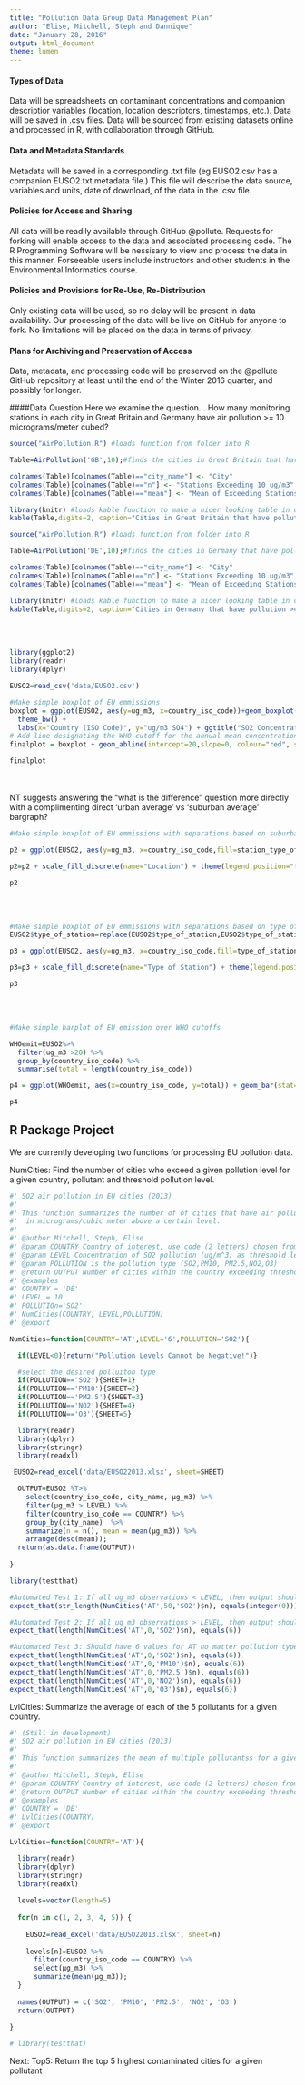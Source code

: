 ```yaml
---
title: "Pollution Data Group Data Management Plan"
author: "Elise, Mitchell, Steph and Dannique"
date: "January 28, 2016"
output: html_document
theme: lumen
---
```


#### Types of Data
Data will be spreadsheets on contaminant concentrations and companion descriptior variables (location, location descriptors, timestamps, etc.).
Data will be saved in .csv files.
Data will be sourced from existing datasets online and processed in R, with collaboration through GitHub.

#### Data and Metadata Standards
Metadata will be saved in a corresponding .txt file (eg EUSO2.csv has a companion EUSO2.txt metadata file.) This file will describe the data source, variables and units, date of download, of the data in the .csv file.

#### Policies for Access and Sharing
All data will be readily available through GitHub @pollute.  Requests for forking will enable access to the data and associated processing code. The R Programming Software will be nessisary to view and process the data in this manner. Forseeable users include instructors and other students in the Environmental Informatics course.

#### Policies and Provisions for Re-Use, Re-Distribution
Only existing data will be used, so no delay will be present in data availability. Our processing of the data will be live on GitHub for anyone to fork. No limitations will be placed on the data in terms of privacy.

#### Plans for Archiving and Preservation of Access
Data, metadata, and processing code will be preserved on the @pollute GitHub repository at least until the end of the Winter 2016 quarter, and possibly for longer.


####Data Question
Here we examine the question... How many monitoring stations in each city in Great Britain and Germany have air pollution >= 10 micrograms/meter cubed?

```r

source("AirPollution.R") #loads function from folder into R

Table=AirPollution('GB',10);#finds the cities in Great Britain that have pollution >= 10 micrograms/meter cubed

colnames(Table)[colnames(Table)=="city_name"] <- "City"
colnames(Table)[colnames(Table)=="n"] <- "Stations Exceeding 10 ug/m3"
colnames(Table)[colnames(Table)=="mean"] <- "Mean of Exceeding Stations (ug/m3)"

library(knitr) #loads kable function to make a nicer looking table in output
kable(Table,digits=2, caption="Cities in Great Britain that have pollution >= 10 micrograms/meter cubed")
```

```r

source("AirPollution.R") #loads function from folder into R

Table=AirPollution('DE',10);#finds the cities in Germany that have pollution >= 10 micrograms/meter cubed

colnames(Table)[colnames(Table)=="city_name"] <- "City"
colnames(Table)[colnames(Table)=="n"] <- "Stations Exceeding 10 ug/m3"
colnames(Table)[colnames(Table)=="mean"] <- "Mean of Exceeding Stations (ug/m3)"

library(knitr) #loads kable function to make a nicer looking table in output
kable(Table,digits=2, caption="Cities in Germany that have pollution >= 10 micrograms/meter cubed")
```

\
\

```r
library(ggplot2)
library(readr)
library(dplyr)

EUSO2=read_csv('data/EUSO2.csv')

#Make simple boxplot of EU emmissions
boxplot = ggplot(EUSO2, aes(y=ug_m3, x=country_iso_code))+geom_boxplot(fill="grey") +
  theme_bw() +
  labs(x="Country (ISO Code)", y="ug/m3 SO4") + ggtitle("SO2 Concentrations, EU 2013")
# Add line designating the WHO cutoff for the annual mean concentration
finalplot = boxplot + geom_abline(intercept=20,slope=0, colour="red", size=1)

finalplot
```

\
\
NT suggests answering the "what is the difference" question more directly with a complimenting direct 'urban average' vs 'suburban average' bargraph?

```r

#Make simple boxplot of EU emmissions with separations based on suburban and urban testing locations

p2 = ggplot(EUSO2, aes(y=ug_m3, x=country_iso_code,fill=station_type_of_area))+geom_boxplot() + theme_grey() + labs(x="Country (ISO Code)", y="ug/m3 SO4") + ggtitle("SO2 Concentrations By Location, EU 2013")

p2=p2 + scale_fill_discrete(name="Location") + theme(legend.position="top")

p2
```

\
\

```r

#Make simple boxplot of EU emmissions with separations based on type of station
EUSO2$type_of_station=replace(EUSO2$type_of_station,EUSO2$type_of_station=='background','Background')

p3 = ggplot(EUSO2, aes(y=ug_m3, x=country_iso_code,fill=type_of_station))+geom_boxplot() + theme_grey() + labs(x="Country (ISO Code)", y="ug/m3 SO4") + ggtitle("SO2 Concentrations By Type, EU 2013")

p3=p3 + scale_fill_discrete(name="Type of Station") + theme(legend.position="top")

p3
```

\
\
```r
#Make simple barplot of EU emission over WHO cutoffs

WHOemit=EUSO2%>%
  filter(ug_m3 >20) %>%
  group_by(country_iso_code) %>%
  summarise(total = length(country_iso_code))

p4 = ggplot(WHOemit, aes(x=country_iso_code, y=total)) + geom_bar(stat="identity",fill='#ff4d4d') + theme_grey() +labs(x="Country (ISO Code)", y="Number of Stations Above WHO cutoff") + ggtitle("SO2 Concentrations Above WHO Cutoff, EU 2013")

p4
```

## R Package Project
We are currently developing two functions for processing EU pollution data. 

NumCities: Find the number of cities who exceed a given pollution level for a given country, pollutant and threshold pollution level.

```r

#' SO2 air pollution in EU cities (2013)
#'
#' This function summarizes the number of of cities that have air pollution levels
#'  in micrograms/cubic meter above a certain level.
#'
#' @author Mitchell, Steph, Elise
#' @param COUNTRY Country of interest, use code (2 letters) chosen from EUSO2 dataset
#' @param LEVEL Concentration of SO2 pollution (ug/m^3) as threshold level
#' @param POLLUTION is the pollution type (SO2,PM10, PM2.5,NO2,O3)
#' @return OUTPUT Number of cities within the country exceeding threshold level
#' @examples
#' COUNTRY = 'DE'
#' LEVEL = 10
#' POLLUTIOn='SO2'
#' NumCities(COUNTRY, LEVEL,POLLUTION)
#' @export

NumCities=function(COUNTRY='AT',LEVEL='6',POLLUTION='SO2'){

  if(LEVEL<0){return("Pollution Levels Cannot be Negative!")}

  #select the desired polluiton type
  if(POLLUTION=='SO2'){SHEET=1}
  if(POLLUTION=='PM10'){SHEET=2}
  if(POLLUTION=='PM2.5'){SHEET=3}
  if(POLLUTION=='NO2'){SHEET=4}
  if(POLLUTION=='O3'){SHEET=5}

  library(readr)
  library(dplyr)
  library(stringr)
  library(readxl)

 EUSO2=read_excel('data/EUSO22013.xlsx', sheet=SHEET)

  OUTPUT=EUSO2 %T>%
    select(country_iso_code, city_name, µg_m3) %>%
    filter(µg_m3 > LEVEL) %>%
    filter(country_iso_code == COUNTRY) %>%
    group_by(city_name)  %>%
    summarize(n = n(), mean = mean(µg_m3)) %>%
    arrange(desc(mean));
  return(as.data.frame(OUTPUT))
  
}

library(testthat)

#Automated Test 1: If all ug_m3 observations < LEVEL, then output should be 0.
expect_that(str_length(NumCities('AT',50,'SO2')$n), equals(integer(0)))

#Automated Test 2: If all ug_m3 observations > LEVEL, then output should be all cities.
expect_that(length(NumCities('AT',0,'SO2')$n), equals(6))

#Automated Test 3: Should have 6 values for AT no matter pollution type.
expect_that(length(NumCities('AT',0,'SO2')$n), equals(6))
expect_that(length(NumCities('AT',0,'PM10')$n), equals(6))
expect_that(length(NumCities('AT',0,'PM2.5')$n), equals(6))
expect_that(length(NumCities('AT',0,'NO2')$n), equals(6))
expect_that(length(NumCities('AT',0,'O3')$n), equals(6))

```

LvlCities: Summarize the average of each of the 5 pollutants for a given country.

```r
#' (Still in development)
#' SO2 air pollution in EU cities (2013)
#'
#' This function summarizes the mean of multiple pollutantss for a given city 
#'
#' @author Mitchell, Steph, Elise
#' @param COUNTRY Country of interest, use code (2 letters) chosen from EUSO2 dataset
#' @return OUTPUT Number of cities within the country exceeding threshold level
#' @examples
#' COUNTRY = 'DE'
#' LvlCities(COUNTRY)
#' @export

LvlCities=function(COUNTRY='AT'){

  library(readr)
  library(dplyr)
  library(stringr)
  library(readxl)
  
  levels=vector(length=5)
  
  for(n in c(1, 2, 3, 4, 5)) {
    
    EUSO2=read_excel('data/EUSO22013.xlsx', sheet=n)
    
    levels[n]=EUSO2 %>%
      filter(country_iso_code == COUNTRY) %>%
      select(µg_m3) %>%
      summarize(mean(µg_m3));
  }
  
  names(OUTPUT) = c('SO2', 'PM10', 'PM2.5', 'NO2', 'O3')
  return(OUTPUT)
  
}

# library(testthat)

```

Next: 
Top5: Return the top 5 highest contaminated cities for a given pollutant

